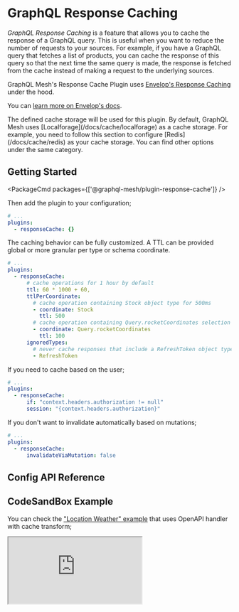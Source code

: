 
# GraphQL Response Caching

*GraphQL Response Caching* is a feature that allows you to cache the response of a GraphQL query. This is useful when you want to reduce the number of requests to your sources. For example, if you have a GraphQL query that fetches a list of products, you can cache the response of this query so that the next time the same query is made, the response is fetched from the cache instead of making a request to the underlying sources.

GraphQL Mesh's Response Cache Plugin uses [Envelop's Response Caching](https://www.envelop.dev/docs/guides/adding-a-graphql-response-cache) under the hood.

You can [learn more on Envelop's docs](https://www.envelop.dev/docs/guides/adding-a-graphql-response-cache).

<Callout>
  The defined cache storage will be used for this plugin. By default, GraphQL Mesh uses [Localforage](/docs/cache/localforage) as a cache storage.
  For example, you need to follow this section to configure [Redis](/docs/cache/redis) as your cache storage.
  You can find other options under the same category.
</Callout>

## Getting Started

<PackageCmd packages={['@graphql-mesh/plugin-response-cache']} />

Then add the plugin to your configuration;

```yaml filename=".meshrc.yaml"
# ...
plugins:
  - responseCache: {}
```

The caching behavior can be fully customized. A TTL can be provided global or more granular per type or schema coordinate.

```yaml filename=".meshrc.yaml"
# ...
plugins:
  - responseCache:
      # cache operations for 1 hour by default
      ttl: 60 * 1000 + 60,
      ttlPerCoordinate:
        # cache operation containing Stock object type for 500ms
        - coordinate: Stock
          ttl: 500
        # cache operation containing Query.rocketCoordinates selection for 100ms
        - coordinate: Query.rocketCoordinates
          ttl: 100
      ignoredTypes:
        # never cache responses that include a RefreshToken object type
        - RefreshToken
```

If you need to cache based on the user;

```yaml filename=".meshrc.yaml"
# ...
plugins:
  - responseCache:
      if: "context.headers.authorization != null"
      session: "{context.headers.authorization}"
```

If you don't want to invalidate automatically based on mutations;

```yaml filename=".meshrc.yaml"
# ...
plugins:
  - responseCache:
      invalidateViaMutation: false
```

## Config API Reference


<API />

## CodeSandBox Example

You can check the ["Location Weather" example](https://github.com/Urigo/graphql-mesh/tree/master/examples/openapi-location-weather/) that uses OpenAPI handler with cache transform;

<iframe
  src="https://codesandbox.io/embed/github/Urigo/graphql-mesh/tree/master/examples/openapi-location-weather?fontsize=14&hidenavigation=1&theme=dark&module=%2F.meshrc.yml"
  className="mt-6 w-full h-[500px] rounded-md"
  title="typescript-location-weather-example"
  allow="geolocation; microphone; camera; midi; vr; accelerometer; gyroscope; payment; ambient-light-sensor; encrypted-media; usb"
  sandbox="allow-modals allow-forms allow-popups allow-scripts allow-same-origin"
/>

